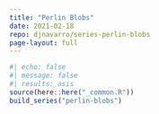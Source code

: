 ```yaml
---
title: "Perlin Blobs"
date: 2021-02-18
repo: djnavarro/series-perlin-blobs
page-layout: full
---
```

   
::: {.grid}
  
```r
#| echo: false
#| message: false
#| results: asis
source(here::here("_common.R"))
build_series("perlin-blobs")
```
   
:::
   
